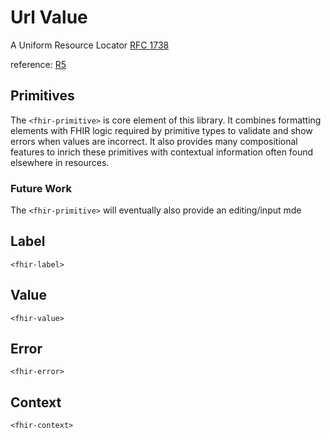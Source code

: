 

<Meta of={Stories}/>

# Url Value

A Uniform Resource Locator [RFC 1738](http://tools.ietf.org/html/rfc1738)

reference: [R5](http://hl7.org/fhir/R5/datatypes.html#url)


## Primitives

The `<fhir-primitive>` is core element of this library. It combines formatting elements with FHIR logic required by
primitive types to validate and show errors when values are incorrect. It also provides many compositional features
to inrich these primitives with contextual information often found elsewhere in resources.

### Future Work
The `<fhir-primitive>` will eventually also provide an editing/input mde

<Canvas of={Stories.Primary}/>


## Label
`<fhir-label>`
<Canvas of={Stories.Label}/>

## Value
`<fhir-value>`
<Canvas of={Stories.Value}/>

## Error
`<fhir-error>`
<Canvas of={Stories.Error}/>


## Context
`<fhir-context>`
<Canvas of={Stories.Context}/>
